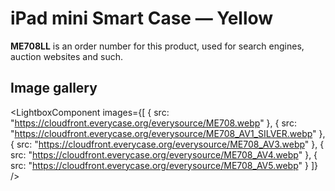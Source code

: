 
# iPad mini Smart Case — Yellow

<Callout type='info' emoji='👉🏻'>**ME708LL** is an order number for this product, used for search engines, auction websites and such.</Callout>

## Image gallery

<LightboxComponent
    images={[
      {
        src: "https://cloudfront.everycase.org/everysource/ME708.webp"
      },
      {
        src: "https://cloudfront.everycase.org/everysource/ME708_AV1_SILVER.webp"
      },
      {
        src: "https://cloudfront.everycase.org/everysource/ME708_AV3.webp"
      },
      {
        src: "https://cloudfront.everycase.org/everysource/ME708_AV4.webp"
      },
      {
        src: "https://cloudfront.everycase.org/everysource/ME708_AV5.webp"
      }
    ]}
  />
